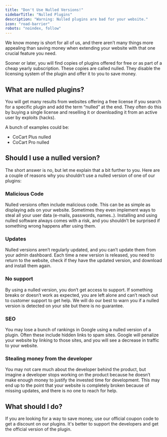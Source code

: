 ```yaml
---
title: "Don't Use Nulled Versions!"
sidebarTitle: "Nulled Plugins"
description: "Warning: Nulled plugins are bad for your website."
icon: "road-barrier"
robots: "noindex, follow"
---
```


We know money is short for all of us, and there aren’t many things more appealing than saving money when extending your website with that one crucial feature you need.

Sooner or later, you will find copies of plugins offered for free or as part of a cheap yearly subscription. These copies are called nulled. They disable the licensing system of the plugin and offer it to you to save money.

## What are nulled plugins?

You will get many results from websites offering a free license if you search for a specific plugin and add the term “nulled” at the end. They often do this by buying a single license and reselling it or downloading it from an active user by exploits (hacks).

A bunch of examples could be:

* CoCart Plus nulled
* CoCart Pro nulled

## Should I use a nulled version?

The short answer is no, but let me explain that a bit further to you. Here are a couple of reasons why you shouldn’t use a nulled version of one of our plugins:

### Malicious Code

Nulled versions often include malicious code. This can be as simple as displaying ads on your website. Sometimes they even implement ways to steal all your user data (e-mails, passwords, names..). Installing and using nulled software always comes with a risk, and you shouldn’t be surprised if something wrong happens after using them.

### Updates

Nulled versions aren’t regularly updated, and you can’t update them from your admin dashboard. Each time a new version is released, you need to return to the website, check if they have the updated version, and download and install them again.

### No support

By using a nulled version, you don’t get access to support. If something breaks or doesn’t work as expected, you are left alone and can’t reach out to customer support to get help. We will do our best to warn you if a nulled version is detected on your site but there is no guarantee.

### SEO

You may lose a bunch of rankings in Google using a nulled version of a plugin. Often these include hidden links to spam sites. Google will penalize your website by linking to those sites, and you will see a decrease in traffic to your website.

### Stealing money from the developer

You may not care much about the developer behind the product, but imagine a developer stops working on the product because he doesn’t make enough money to justify the invested time for development. This may end up to the point that your website is completely broken because of missing updates, and there is no one to reach for help.

## What should I do?

If you are looking for a way to save money, use our official coupon code to get a discount on our plugins. It's better to support the developers and get the official version of the plugin.
